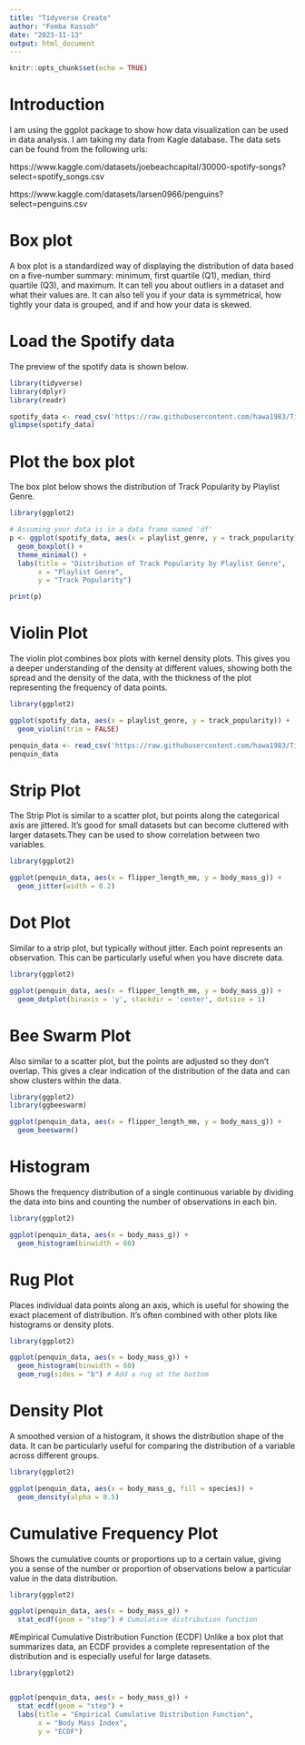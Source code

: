 ---
title: "Tidyverse Create"
author: "Fomba Kassoh"
date: "2023-11-13"
output: html_document
---

```{r setup, include=FALSE}
knitr::opts_chunk$set(echo = TRUE)
```

# Introduction
I am using the ggplot package to show how data visualization can be used in data analysis. I am taking my data from Kagle database. The data sets can be found from the following urls:

https://www.kaggle.com/datasets/joebeachcapital/30000-spotify-songs?select=spotify_songs.csv

https://www.kaggle.com/datasets/larsen0966/penguins?select=penguins.csv

# Box plot
A box plot is a standardized way of displaying the distribution of data based on a five-number summary: minimum, first quartile (Q1), median, third quartile (Q3), and maximum. It can tell you about outliers in a dataset and what their values are. It can also tell you if your data is symmetrical, how tightly your data is grouped, and if and how your data is skewed.


# Load the Spotify data
The preview of the spotify data is shown below.

```{r `}
library(tidyverse)
library(dplyr)
library(readr)

spotify_data <- read_csv('https://raw.githubusercontent.com/hawa1983/Tidyverse-CREATE/main/spotify_songs.csv')
glimpse(spotify_data)
```
# Plot the box plot
The box plot below shows the distribution of Track Popularity by Playlist Genre.

```{r}
library(ggplot2)

# Assuming your data is in a data frame named 'df'
p <- ggplot(spotify_data, aes(x = playlist_genre, y = track_popularity)) + 
  geom_boxplot() +
  theme_minimal() + 
  labs(title = "Distribution of Track Popularity by Playlist Genre",
       x = "Playlist Genre",
       y = "Track Popularity")

print(p)

```

# Violin Plot
The violin plot combines box plots with kernel density plots. This gives you a deeper understanding of the density at different values, showing both the spread and the density of the data, with the thickness of the plot representing the frequency of data points.

```{r}
library(ggplot2)

ggplot(spotify_data, aes(x = playlist_genre, y = track_popularity)) +
  geom_violin(trim = FALSE)

```

```{r}
penquin_data <- read_csv('https://raw.githubusercontent.com/hawa1983/Tidyverse-CREATE/main/penguins.csv')
penquin_data
```


# Strip Plot
The Strip Plot is similar to a scatter plot, but points along the categorical axis are jittered. It's good for small datasets but can become cluttered with larger datasets.They can be used to show correlation between two variables.

```{r}
library(ggplot2)

ggplot(penquin_data, aes(x = flipper_length_mm, y = body_mass_g)) +
  geom_jitter(width = 0.2)

```
# Dot Plot
Similar to a strip plot, but typically without jitter. Each point represents an observation. This can be particularly useful when you have discrete data.

```{r}
library(ggplot2)

ggplot(penquin_data, aes(x = flipper_length_mm, y = body_mass_g)) +
  geom_dotplot(binaxis = 'y', stackdir = 'center', dotsize = 1)

```

# Bee Swarm Plot
Also similar to a scatter plot, but the points are adjusted so they don't overlap. This gives a clear indication of the distribution of the data and can show clusters within the data.

```{r}
library(ggplot2)
library(ggbeeswarm)

ggplot(penquin_data, aes(x = flipper_length_mm, y = body_mass_g)) +
  geom_beeswarm()

```
# Histogram
Shows the frequency distribution of a single continuous variable by dividing the data into bins and counting the number of observations in each bin.

```{r}
library(ggplot2)

ggplot(penquin_data, aes(x = body_mass_g)) +
  geom_histogram(binwidth = 60) 

```
# Rug Plot
Places individual data points along an axis, which is useful for showing the exact placement of distribution. It's often combined with other plots like histograms or density plots.

```{r}
library(ggplot2)

ggplot(penquin_data, aes(x = body_mass_g)) +
  geom_histogram(binwidth = 60) 
  geom_rug(sides = "b") # Add a rug at the bottom

```

# Density Plot 
A smoothed version of a histogram, it shows the distribution shape of the data. It can be particularly useful for comparing the distribution of a variable across different groups.

```{r}
library(ggplot2)

ggplot(penquin_data, aes(x = body_mass_g, fill = species)) +
  geom_density(alpha = 0.5) 

```

# Cumulative Frequency Plot
Shows the cumulative counts or proportions up to a certain value, giving you a sense of the number or proportion of observations below a particular value in the data distribution.

```{r}
library(ggplot2)

ggplot(penquin_data, aes(x = body_mass_g)) +
  stat_ecdf(geom = "step") # Cumulative distribution function

```
#Empirical Cumulative Distribution Function (ECDF)
Unlike a box plot that summarizes data, an ECDF provides a complete representation of the distribution and is especially useful for large datasets.

```{r}
library(ggplot2)


ggplot(penquin_data, aes(x = body_mass_g)) +
  stat_ecdf(geom = "step") +
  labs(title = "Empirical Cumulative Distribution Function",
       x = "Body Mass Index",
       y = "ECDF")


```


